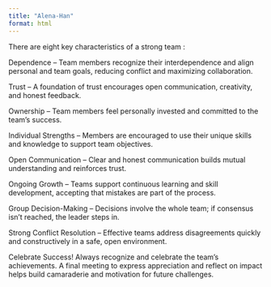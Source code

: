 ```yaml
---
title: "Alena-Han"
format: html
---
```


There are eight key characteristics of a strong team :

Dependence – Team members recognize their interdependence and align personal and team goals, reducing conflict and maximizing collaboration.

Trust – A foundation of trust encourages open communication, creativity, and honest feedback.

Ownership – Team members feel personally invested and committed to the team’s success.

Individual Strengths – Members are encouraged to use their unique skills and knowledge to support team objectives.

Open Communication – Clear and honest communication builds mutual understanding and reinforces trust.

Ongoing Growth – Teams support continuous learning and skill development, accepting that mistakes are part of the process.

Group Decision-Making – Decisions involve the whole team; if consensus isn’t reached, the leader steps in.

Strong Conflict Resolution – Effective teams address disagreements quickly and constructively in a safe, open environment.

Celebrate Success!
Always recognize and celebrate the team’s achievements. A final meeting to express appreciation and reflect on impact helps build camaraderie and motivation for future challenges.
